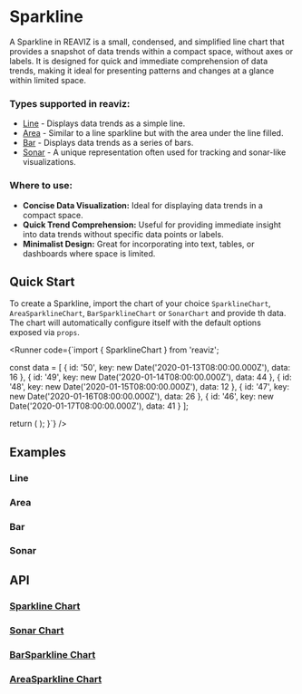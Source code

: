 
<Meta of={SparklineStory} />

# Sparkline

A Sparkline in REAVIZ is a small, condensed, and simplified line chart that provides a snapshot of data trends within a compact space, without axes or labels. 
It is designed for quick and immediate comprehension of data trends, making it ideal for presenting patterns and changes at a glance within limited space.

### Types supported in reaviz:
- [Line](/docs/charts/spark-line#line) - Displays data trends as a simple line.
- [Area](/docs/charts/spark-line#area) - Similar to a line sparkline but with the area under the line filled.
- [Bar](/docs/charts/spark-line#bar) - Displays data trends as a series of bars.
- [Sonar](/docs/charts/spark-line#sonar) - A unique representation often used for tracking and sonar-like visualizations.

### Where to use:

- **Concise Data Visualization:** Ideal for displaying data trends in a compact space.
- **Quick Trend Comprehension:** Useful for providing immediate insight into data trends without specific data points or labels.
- **Minimalist Design:** Great for incorporating into text, tables, or dashboards where space is limited.


## Quick Start
To create a Sparkline, import the chart of your choice `SparklineChart`, `AreaSparklineChart`, `BarSparklineChart` or `SonarChart` and
provide th data. The chart will automatically configure itself with the default options exposed via `props`.

<Runner code={`import { SparklineChart } from 'reaviz';

  const data = [
    {
      id: '50',
      key: new Date('2020-01-13T08:00:00.000Z'),
      data: 16
    },
    {
      id: '49',
      key: new Date('2020-01-14T08:00:00.000Z'),
      data: 44
    },
    {
      id: '48',
      key: new Date('2020-01-15T08:00:00.000Z'),
      data: 12
    },
    {
      id: '47',
      key: new Date('2020-01-16T08:00:00.000Z'),
      data: 26
    },
    {
      id: '46',
      key: new Date('2020-01-17T08:00:00.000Z'),
      data: 41
    }
  ];

  return (
    <SparklineChart
      height={200}
      width={300}
      data={data}
    />
  );
}`}
/>

## Examples

### Line
<ToggleCanvas of={SparklineStory.Line} storybook="charts-sparkline--line" />

### Area
<ToggleCanvas of={SparklineStory.Area} storybook="charts-sparkline--area" />

### Bar
<ToggleCanvas of={SparklineStory.Bar} storybook="charts-sparkline--bar" />

### Sonar
<ToggleCanvas of={SparklineStory.Sonar} storybook="charts-sparkline--sonar" />

## API
### [Sparkline Chart](https://github.com/reaviz/reaviz/blob/master/src/SparklineChart/SparklineChart.tsx)
<PropsTable name="SparklineChart" />

### [Sonar Chart](https://github.com/reaviz/reaviz/blob/master/src/SonarChart/SonarChart.tsx)
<PropsTable name="SonarChart" />

### [BarSparkline Chart](https://github.com/reaviz/reaviz/blob/master/src/BarSparklineChart/BarSparklineChart.tsx)
<PropsTable name="BarSparklineChart" />

### [AreaSparkline Chart](https://github.com/reaviz/reaviz/blob/master/src/AreaSparklineChart/AreaSparklineChart.tsx)
<PropsTable name="AreaSparklineChart" />
